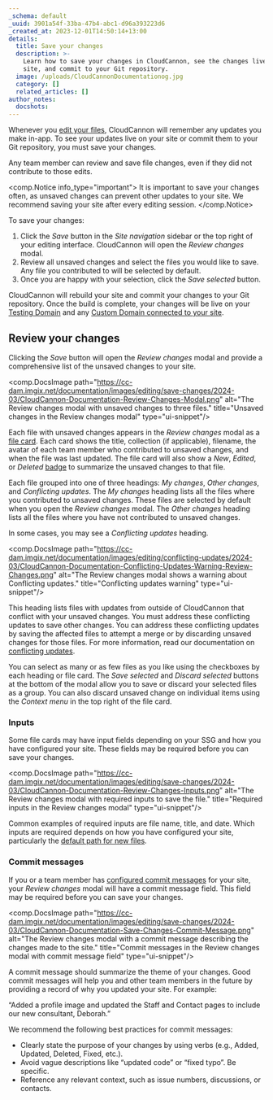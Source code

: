 ```yaml
---
_schema: default
_uuid: 3901a54f-33ba-47b4-abc1-d96a393223d6
_created_at: 2023-12-01T14:50:14+13:00
details:
  title: Save your changes
  description: >-
    Learn how to save your changes in CloudCannon, see the changes live on your
    site, and commit to your Git repository.
  image: /uploads/CloudCannonDocumentationog.jpg
  category: []
  related_articles: []
author_notes:
  docshots:
---
```

Whenever you [edit your files](/documentation/articles/edit-your-files/), CloudCannon will remember any updates you make in-app. To see your updates live on your site or commit them to your Git repository, you must save your changes.

Any team member can review and save file changes, even if they did not contribute to those edits.

<comp.Notice info_type="important">
  It is important to save your changes often, as unsaved changes can prevent other updates to your site. We recommend saving your site after every editing session.
</comp.Notice>

To save your changes:

1. Click the *Save* button in the *Site navigation* sidebar or the top right of your editing interface. CloudCannon will open the *Review changes* modal.
2. Review all unsaved changes and select the files you would like to save. Any file you contributed to will be selected by default.
3. Once you are happy with your selection, click the *Save selected* button.

CloudCannon will rebuild your site and commit your changes to your Git repository. Once the build is complete, your changes will be live on your [Testing Domain](/documentation/articles/what-is-a-testing-domain/) and any [Custom Domain connected to your site](/documentation/developer-articles/what-is-a-custom-domain/).

## Review your changes

Clicking the *Save* button will open the *Review changes* modal and provide a comprehensive list of the unsaved changes to your site.

<comp.DocsImage path="https://cc-dam.imgix.net/documentation/images/editing/save-changes/2024-03/CloudCannon-Documentation-Review-Changes-Modal.png" alt="The Review changes modal with unsaved changes to three files." title="Unsaved changes in the Review changes modal" type="ui-snippet"/>

Each file with unsaved changes appears in the *Review changes* modal as a [file card](/documentation/articles/configure-your-card-previews/). Each card shows the title, collection (if applicable), filename, the avatar of each team member who contributed to unsaved changes, and when the file was last updated. The file card will also show a *New*, *Edited*, or *Deleted* [badge](/documentation/articles/edit-your-files/#file-badges-in-the-collection-browser) to summarize the unsaved changes to that file.

Each file grouped into one of three headings: *My changes*, *Other changes*, and *Conflicting updates*. The *My changes* heading lists all the files where you contributed to unsaved changes. These files are selected by default when you open the *Review changes* modal. The *Other changes* heading lists all the files where you have not contributed to unsaved changes.

In some cases, you may see a *Conflicting updates* heading.

<comp.DocsImage path="https://cc-dam.imgix.net/documentation/images/editing/conflicting-updates/2024-03/CloudCannon-Documentation-Conflicting-Updates-Warning-Review-Changes.png" alt="The Review changes modal shows a warning about Conflicting updates." title="Conflicting updates warning" type="ui-snippet"/>

This heading lists files with updates from outside of CloudCannon that conflict with your unsaved changes. You must address these conflicting updates to save other changes. You can address these conflicting updates by saving the affected files to attempt a merge or by discarding unsaved changes for those files. For more information, read our documentation on [conflicting updates](/documentation/articles/conflicting-updates/).

You can select as many or as few files as you like using the checkboxes by each heading or file card. The *Save selected* and *Discard selected* buttons at the bottom of the modal allow you to save or discard your selected files as a group. You can also discard unsaved change on individual items using the *Context menu* in the top right of the file card.

### Inputs

Some file cards may have input fields depending on your SSG and how you have configured your site. These fields may be required before you can save your changes.

<comp.DocsImage path="https://cc-dam.imgix.net/documentation/images/editing/save-changes/2024-03/CloudCannon-Documentation-Review-Changes-Inputs.png" alt="The Review changes modal with required inputs to save the file." title="Required inputs in the Review changes modal" type="ui-snippet"/>

Common examples of required inputs are file name, title, and date. Which inputs are required depends on how you have configured your site, particularly the [default path for new files](/documentation/articles/set-the-path-for-new-files/).

### Commit messages

If you or a team member has [configured commit messages](/documentation/developer-articles/configure-your-commit-messages/) for your site, your *Review changes* modal will have a commit message field. This field may be required before you can save your changes.

<comp.DocsImage path="https://cc-dam.imgix.net/documentation/images/editing/save-changes/2024-03/CloudCannon-Documentation-Save-Changes-Commit-Message.png" alt="The Review changes modal with a commit message describing the changes made to the site." title="Commit messages in the Review changes modal with commit message field" type="ui-snippet"/>

A commit message should summarize the theme of your changes. Good commit messages will help you and other team members in the future by providing a record of why you updated your site. For example:

“Added a profile image and updated the Staff and Contact pages to include our new consultant, Deborah.”

We recommend the following best practices for commit messages:

* Clearly state the purpose of your changes by using verbs (e.g., Added, Updated, Deleted, Fixed, etc.).
* Avoid vague descriptions like “updated code” or “fixed typo”. Be specific.
* Reference any relevant context, such as issue numbers, discussions, or contacts.